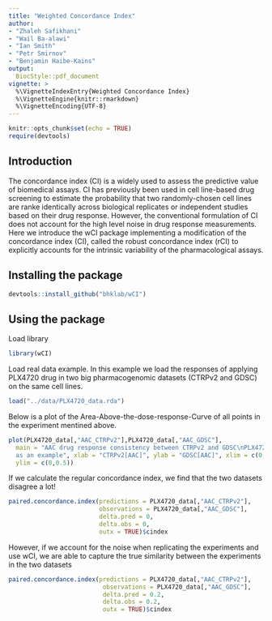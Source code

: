 ```yaml
---
title: "Weighted Concordance Index"
author:
- "Zhaleh Safikhani"
- "Wail Ba-alawi"
- "Ian Smith"
- "Petr Smirnov"
- "Benjamin Haibe-Kains"
output:
  BiocStyle::pdf_document
vignette: >
  %\VignetteIndexEntry{Weighted Concordance Index}
  %\VignetteEngine{knitr::rmarkdown}
  %\VignetteEncoding{UTF-8}
---
```


```r
knitr::opts_chunk$set(echo = TRUE)
require(devtools)
```

## Introduction
The concordance index (CI) is a widely used to assess the predictive value of 
biomedical assays. CI has previously been used in cell line-based drug screening
to estimate the probability that two randomly-chosen cell lines are ranke 
identically across biological replicates or independent studies based on their 
drug response. However, the conventional formulation of CI does not account for 
the high level noise in drug response measurements. Here we introduce the wCI 
package implementing a modification of the concordance index (CI), called the 
robust concordance index (rCI) to explicitly accounts for the intrinsic 
variability of the pharmacological assays. 


## Installing the package
```r
devtools::install_github("bhklab/wCI")
```

## Using the package

Load library
```r
library(wCI)
```


Load real data example. In this example we load the responses of applying 
PLX4720 drug in two big pharmacogenomic datasets (CTRPv2 and GDSC) on the same 
cell lines.

```r
load("../data/PLX4720_data.rda")
```

Below is a plot of the Area-Above-the-dose-response-Curve of all points in the 
experiment mentined above.
```r
plot(PLX4720_data[,"AAC_CTRPv2"],PLX4720_data[,"AAC_GDSC"], 
  main = "AAC drug response consistency between CTRPv2 and GDSC\nPLX4720 drug 
  as an example", xlab = "CTRPv2[AAC]", ylab = "GDSC[AAC]", xlim = c(0,0.5),
  ylim = c(0,0.5))
```




If we calculate the regular concordance index, we find that the two datasets 
disagree a lot!
```r
paired.concordance.index(predictions = PLX4720_data[,"AAC_CTRPv2"],
                         observations = PLX4720_data[,"AAC_GDSC"],
                         delta.pred = 0, 
                         delta.obs = 0,
                         outx = TRUE)$cindex
```




However, if we account for the noise when replicating the experiments and use 
wCI, we are able to capture the true similarity between the experiments in the 
two datasets
```r
paired.concordance.index(predictions = PLX4720_data[,"AAC_CTRPv2"], 
                          observations = PLX4720_data[,"AAC_GDSC"],
                          delta.pred = 0.2, 
                          delta.obs = 0.2,
                          outx = TRUE)$cindex
```

